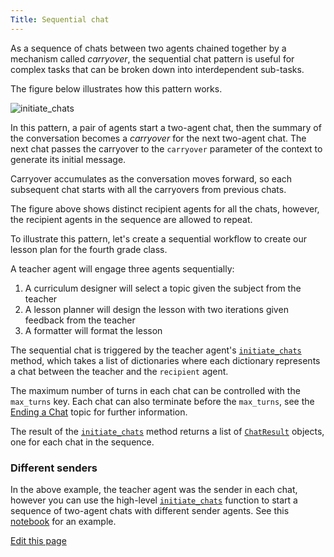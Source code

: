 ```yaml
---
Title: Sequential chat
---
```


As a sequence of chats between two agents chained together by a mechanism called *carryover*, the sequential chat pattern is useful for complex tasks that can be broken down into interdependent sub-tasks.

The figure below illustrates how this pattern works.

![initiate_chats](../assets/sequential-two-agent-chat.png)

In this pattern, a pair of agents start a two-agent chat, then the summary of the conversation becomes a *carryover* for the next two-agent chat. The next chat passes the carryover to the `carryover` parameter of the context to generate its initial message.

Carryover accumulates as the conversation moves forward, so each subsequent chat starts with all the carryovers from previous chats.

The figure above shows distinct recipient agents for all the chats, however, the recipient agents in the sequence are allowed to repeat.

To illustrate this pattern, let's create a sequential workflow to create our lesson plan for the fourth grade class.

A teacher agent will engage three agents sequentially:

1. A curriculum designer will select a topic given the subject from the teacher
2. A lesson planner will design the lesson with two iterations given feedback from the teacher
3. A formatter will format the lesson


<Example/>

The sequential chat is triggered by the teacher agent's [`initiate_chats`](/docs/api-reference/autogen/ConversableAgent#initiate-chats) method, which takes a list of dictionaries where each dictionary represents a chat between the teacher and the `recipient` agent.

The maximum number of turns in each chat can be controlled with the `max_turns` key. Each chat can also terminate before the `max_turns`, see the [Ending a Chat](/basic-concepts/orchestration/ending-a-chat) topic for further information.

The result of the [`initiate_chats`](/docs/api-reference/autogen/ConversableAgent#initiate-chats) method returns a list of [`ChatResult`](/docs/api-reference/autogen/ChatResult) objects, one for each chat in the sequence.

### Different senders

In the above example, the teacher agent was the sender in each chat, however you can use the high-level [`initiate_chats`](/docs/api-reference/autogen/initiate_chats) function to start a sequence of two-agent chats with different sender agents. See this [notebook](/docs/use-cases/notebooks/notebooks/agentchats_sequential_chats#example-1-solve-tasks-with-a-series-of-chats) for an example.

<div className="edit-url-container">
    <a className="edit-url" href="https://github.com/ag2ai/ag2/edit/main/website/docs/user-guide/basic-concepts/orchestration/sequential-chat.mdx" target='_blank'><Icon icon="pen" iconType="solid" size="13px"/> Edit this page</a>
</div>
